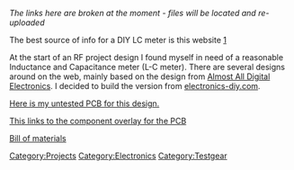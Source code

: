 ''The links here are broken at the moment - files will be located and re-uploaded''

The best source of info for a DIY LC meter is this website [http://ironbark.bendigo.latrobe.edu.au/~rice/lc/]

At the start of an RF project design I found myself in need of a reasonable Inductance and Capacitance meter (L-C meter). There are several designs around on the web, mainly based on the design from [http://www.aade.com/lcmeter.htm Almost All Digital Electronics]. I decided to build the version from [http://electronics-diy.com/lc_meter.php electronics-diy.com].

[http://webshed.org/wiki/upload/9/9a/Pcbv1b.png Here is my untested PCB for this design.]

[http://webshed.org/wiki/upload/2/24/Pcbv1b-overlay.png This links to the component overlay for the PCB]

[http://webshed.org/wiki/upload/0/00/Lc-bom.txt Bill of materials]

[[Category:Projects]]
[[Category:Electronics]]
[[Category:Testgear]]